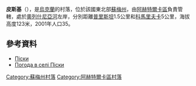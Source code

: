 {{coord|50|22|24|N|34|51|13|E|scale:100000_region:UA|display=title}}

'''皮斯基'''（{{lang-uk|Піски}}），是[[烏克蘭|烏克蘭]]的村落，位於該國東北部[[蘇梅州|蘇梅州]]，由[[阿赫特爾卡區|阿赫特爾卡區]]負責管轄，處於[[奧列什尼亞河_(沃爾斯克拉河支流)|奧列什尼亞河]]左岸，分別距離[[普里斯坦_(阿赫特爾卡區)|普里斯坦]]1.5公里和[[科馬里夫卡_(阿赫特爾卡區)|科馬里夫卡]]5公里，海拔高度123米，2001年人口35。

==參考資料==
* [http://w1.c1.rada.gov.ua/pls/z7502/A005?rdat1=02.02.2010&rf7571=29738 Піски]
* [http://weather.in.ua/ua/symskaja/20697 Погода в селі Піски] {{Wayback|url=http://weather.in.ua/ua/symskaja/20697 |date=20160305110639 }}

{{DEFAULTSORT:Піски}}
[[Category:蘇梅州村落|Category:蘇梅州村落]]
[[Category:阿赫特爾卡區村落|Category:阿赫特爾卡區村落]]


{{Sumy-geo-stub}}